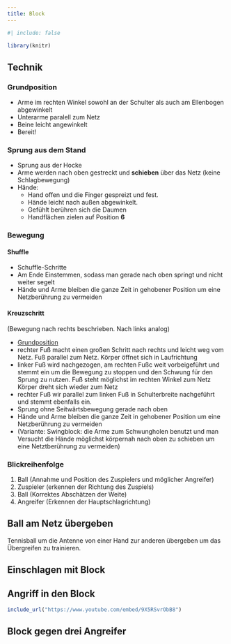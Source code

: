 ```yaml
---
title: Block
---
```


```r
#| include: false

library(knitr)
```

## Technik

### Grundposition

* Arme im rechten Winkel sowohl an der Schulter als auch am Ellenbogen abgewinkelt
* Unterarme paralell zum Netz
* Beine leicht angewinkelt
* Bereit!

### Sprung aus dem Stand

* Sprung aus der Hocke
* Arme werden nach oben gestreckt und **schieben** über das Netz (keine Schlagbewegung) 
* Hände:
  * Hand offen und die Finger gespreizt und fest. 
  * Hände leicht nach außen abgewinkelt.
  * Gefühlt berühren sich die Daumen
  * Handflächen zielen auf Position **6**
  
### Bewegung

#### Shuffle

* Schuffle-Schritte
* Am Ende Einstemmen, sodass man gerade nach oben springt und nicht weiter segelt
* Hände und Arme bleiben die ganze Zeit in gehobener Position um eine Netzberührung zu vermeiden

#### Kreuzschritt

(Bewegung nach rechts beschrieben. Nach links analog) 

* [Grundposition](#Grundposition)
* rechter Fuß macht einen großen Schritt nach rechts und leicht weg vom Netz. Fuß parallel zum Netz. Körper öffnet sich in Laufrichtung
* linker Fuß wird nachgezogen, am rechten Fußc weit vorbeigeführt und stemmt ein um die Bewegung zu stoppen und den Schwung für den Sprung zu nutzen. Fuß steht möglichst im rechten Winkel zum Netz Körper dreht sich wieder zum Netz
* rechter Fuß wir parallel zum linken Fuß in Schulterbreite nachgeführt und stemmt ebenfalls ein.
* Sprung ohne Seitwärtsbewegung gerade nach oben
* Hände und Arme bleiben die ganze Zeit in gehobener Position um eine Netzberührung zu vermeiden
* (Variante: Swingblock: die Arme zum Schwungholen benutzt und man Versucht die Hände möglichst körpernah nach oben zu schieben um eine Netztberührung zu vermeiden)




### Blickreihenfolge

1. Ball (Annahme und Position des Zuspielers und möglicher Angreifer)
2. Zuspieler (erkennen der Richtung des Zuspiels)
3. Ball (Korrektes Abschätzen der Weite)
4. Angreifer (Erkennen der Hauptschlagrichtung)


## Ball am Netz übergeben

Tennisball um die Antenne von einer Hand zur anderen übergeben um das Übergreifen zu trainieren. 

## Einschlagen mit Block

## Angriff in den Block

```r
include_url("https://www.youtube.com/embed/9X5RSvrObB8")
```

## Block gegen drei Angreifer

